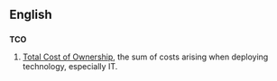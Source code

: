 ==English==
==={{initialism}}===
'''TCO'''
# [[Total Cost of Ownership]], the sum of costs arising when deploying technology, especially IT.